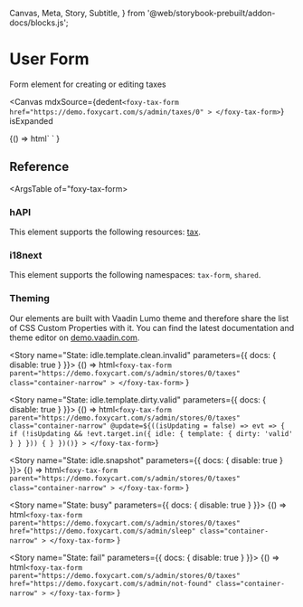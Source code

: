   Canvas,
  Meta,
  Story,
  Subtitle,
} from  '@web/storybook-prebuilt/addon-docs/blocks.js';


<Meta title="Forms / TaxForm" />

# User Form

<Subtitle>Form element for creating or editing taxes</Subtitle>

<Canvas
  mdxSource={dedent`
    <foxy-tax-form
      href="https://demo.foxycart.com/s/admin/taxes/0"
      >
    </foxy-tax-form>
  `}
  isExpanded
  >
  <Story name="Playground">
    {() =>
      html`
        <foxy-tax-form
          href="https://demo.foxycart.com/s/admin/tax/0"
        >
        </foxy-tax-form>
      `
    }
  </Story>
</Canvas>

## Reference

<ArgsTable of="foxy-tax-form>

### hAPI

This element supports the following resources: [tax](https://api.foxycart.com/rels/tax).

### i18next

This element supports the following namespaces: `tax-form`, `shared`.

### Theming

Our elements are built with Vaadin Lumo theme and therefore share the list of CSS Custom Properties with it. You can find the latest documentation and theme editor on [demo.vaadin.com](https://demo.vaadin.com/lumo-editor/).

<Story name="State: idle.template.clean.invalid" parameters={{ docs: { disable: true } }}>
  {() =>
    html`
      <foxy-tax-form
        parent="https://demo.foxycart.com/s/admin/stores/0/taxes"
        class="container-narrow"
      >
      </foxy-tax-form>
    `
  }
</Story>

<Story name="State: idle.template.dirty.valid" parameters={{ docs: { disable: true } }}>
  {() => html`
    <foxy-tax-form
      parent="https://demo.foxycart.com/s/admin/stores/0/taxes"
      class="container-narrow"
      @update=${((isUpdating = false) => evt => {
        if (!isUpdating && !evt.target.in({ idle: { template: { dirty: 'valid' } } })) {
        }
      })()}
    >
    </foxy-tax-form>
  `}
</Story>

<Story name="State: idle.snapshot" parameters={{ docs: { disable: true } }}>
  {() =>
    html`
      <foxy-tax-form
        parent="https://demo.foxycart.com/s/admin/stores/0/taxes"
        class="container-narrow"
      >
      </foxy-tax-form>
    `
  }
</Story>

<Story name="State: busy" parameters={{ docs: { disable: true } }}>
  {() =>
    html`
      <foxy-tax-form
        parent="https://demo.foxycart.com/s/admin/stores/0/taxes"
        href="https://demo.foxycart.com/s/admin/sleep"
        class="container-narrow"
      >
      </foxy-tax-form>
    `
  }
</Story>

<Story name="State: fail" parameters={{ docs: { disable: true } }}>
  {() =>
    html`
      <foxy-tax-form
        parent="https://demo.foxycart.com/s/admin/stores/0/taxes"
        href="https://demo.foxycart.com/s/admin/not-found"
        class="container-narrow"
      >
      </foxy-tax-form>
    `
  }
</Story>
